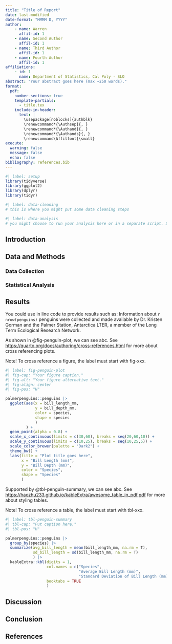 ---
title: "Title of Report"
date: last-modified
date-format: "MMMM D, YYYY"
author: 
    - name: Warren
      affil-id: 1
    - name: Second Author
      affil-id: 1
    - name: Third Author
      affil-id: 1
    - name: Fourth Author
      affil-id: 1
affiliations:
    - id: 1
      name: Department of Statistics, Cal Poly - SLO
abstract: "Your abstract goes here (max ~250 words)."
format: 
  pdf:
    number-sections: true
    template-partials: 
      - title.tex
    include-in-header:
      text: |
        \usepackage[noblocks]{authblk}
        \renewcommand*{\Authsep}{, }
        \renewcommand*{\Authand}{, }
        \renewcommand*{\Authands}{, }
        \renewcommand\Affilfont{\small}
execute: 
  warning: false
  message: false
  echo: false
bibliography: references.bib
---

```{r}
#| label: setup
library(tidyverse)
library(ggplot2)
library(dplyr)
library(tidyr)
```

```{r}
#| label: data-cleaning
# this is where you might put some data cleaning steps
```

```{r}
#| label: data-analysis
# you might choose to run your analysis here or in a separate script. Save your output for later.
```

## Introduction {#intro}



## Data and Methods

### Data Collection

### Statistical Analysis

## Results {#results}

You could use in line code to provide results such as: Information about `r nrow(penguins)` penguins were collected and made available by Dr. Kristen Gorman and the Palmer Station, Antarctica LTER, a member of the Long Term Ecological Research Network.

As shown in @fig-penguin-plot, we can see abc. See <https://quarto.org/docs/authoring/cross-references.html> for more about cross referencing plots.

Note! To cross reference a figure, the label must start with fig-xxx.

```{r}
#| label: fig-penguin-plot
#| fig-cap: "Your figure caption."
#| fig-alt: "Your figure alternative text."
#| fig-align: center
#| fig-pos: "H"

palmerpenguins::penguins |> 
  ggplot(aes(x = bill_length_mm,
             y = bill_depth_mm,
             color = species,
             shape = species
             )
         ) +
  geom_point(alpha = 0.8) +
  scale_x_continuous(limits = c(30,60), breaks = seq(20,60,10)) +
  scale_y_continuous(limits = c(10,25), breaks = seq(10,25,5)) +
  scale_color_brewer(palette = "Dark2") +
  theme_bw() +
  labs(title = "Plot title goes here",
       x = "Bill Length (mm)",
       y = "Bill Depth (mm)",
       color = "Species",
       shape = "Species"
       )
```
Supported by @tbl-penguin-summary, we can see abc. See <https://haozhu233.github.io/kableExtra/awesome_table_in_pdf.pdf> for more about styling tables.

Note! To cross reference a table, the label must start with tbl-xxx.

```{r}
#| label: tbl-penguin-summary
#| tbl-cap: "Put caption here."
#| tbl-pos: "H"

palmerpenguins::penguins |> 
  group_by(species) |> 
  summarize(avg_bill_length = mean(bill_length_mm, na.rm = T),
            sd_bill_length = sd(bill_length_mm, na.rm = T)
            ) |> 
  kableExtra::kbl(digits = 1,
                  col.names = c("Species", 
                                "Average Bill Length (mm)",
                                "Standard Deviation of Bill Length (mm)"),
                  booktabs = TRUE
                  )
```

## Discussion {#discussion}
 
## Conclusion {#conclusion}

## References {.unnumbered}
